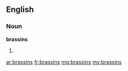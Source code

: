 ==English==

===Noun===
'''brassins'''

# {{plural of|brassin}}

[[ar:brassins]]
[[fr:brassins]]
[[mg:brassins]]
[[my:brassins]]